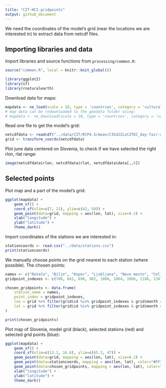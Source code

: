 ```yaml
---
title: "CIT-HCI-gridpoints"
output: github_document
---
```


We need the coordinates of the model's grid (near the locations we are interested in) to extract data from netcdf files.

## Importing libraries and data

Import libraries and source functions from `processing/common.R`:

```r
source("common.R", local = knitr::knit_global())

library(ggplot2)
library(sf)
library(rnaturalearth)
```

Download data for maps:

```r
mapdata <- ne_load(scale = 10, type = 'countries', category = 'cultural', returnclass = "sf", destdir = "geodata")
# map data can be redownloaded to the geodata folder using:
# mapdata <- ne_download(scale = 10, type = 'countries', category = 'cultural', returnclass = "sf", destdir = "/geodata")
```

Read one file to get the model's grid:

```r
netcdfdata <- readcdf("../data/CIT/RCP4.5/mean/C3S422Lot2TEC_day-fair-cit-month-proj_mean_monthly_2021_2040_v1.nc", "day-fair-cit-month-proj")
grid <- transform_coords(netcdfdata)
```

Plot june data centered on Slovenia, to check if we have selected the right rlon, rlat range:

```r
image(netcdfdata$rlon, netcdfdata$rlat, netcdfdata$data[,,6])
```

## Selected points

Plot map and a part of the model's grid:

```r
ggplot(mapdata) +
    geom_sf() +
    coord_sf(xlim=c(7, 21), ylim=c(42, 50)) + 
    geom_point(data=grid, mapping = aes(lon, lat), size=0.2) +
    xlab("longitude") +
    ylab("latitude") +
    theme_dark()
```

Import coordinates of the stations we are interested in:

```r
stationcoords <- read.csv("../data/stations.csv")
print(stationcoords)
```

We manually choose points on the grid nearest to each station (where possible). The chosen points:

```r
names <- c("Rateče", "Bilje", "Koper", "Ljubljana", "Novo mesto", "Celje", "Slovenj Gradec", "Maribor", "Murska Sobota")
gridpoint_indexes <- c(706, 661, 698, 902, 1060, 1064, 1066, 1186, 1347)

chosen_gridpoints <- data.frame(
    station_name = names,
    point_index = gridpoint_indexes,
    lon = grid %>% filter(grid$id %in% gridpoint_indexes & grid$month == "jan") %>% select(lon),
    lat = grid %>% filter(grid$id %in% gridpoint_indexes & grid$month == "jan") %>% select(lat)
)

print(chosen_gridpoints)
```

Plot map of Slovenia, model grid (black), selected stations (red) and selected grid points (blue):

```r
ggplot(mapdata) +
    geom_sf() +
    coord_sf(xlim=c(13.1, 16.6), ylim=c(45.3, 47)) + 
    geom_point(data=grid, mapping = aes(lon, lat), size=0.2) +
    geom_point(data=stationcoords, mapping = aes(lon, lat), color="#FF3000") +
    geom_point(data=chosen_gridpoints, mapping = aes(lon, lat), color="#0062FF") +
    xlab("longitude") +
    ylab("latitude") +
    theme_dark()
```